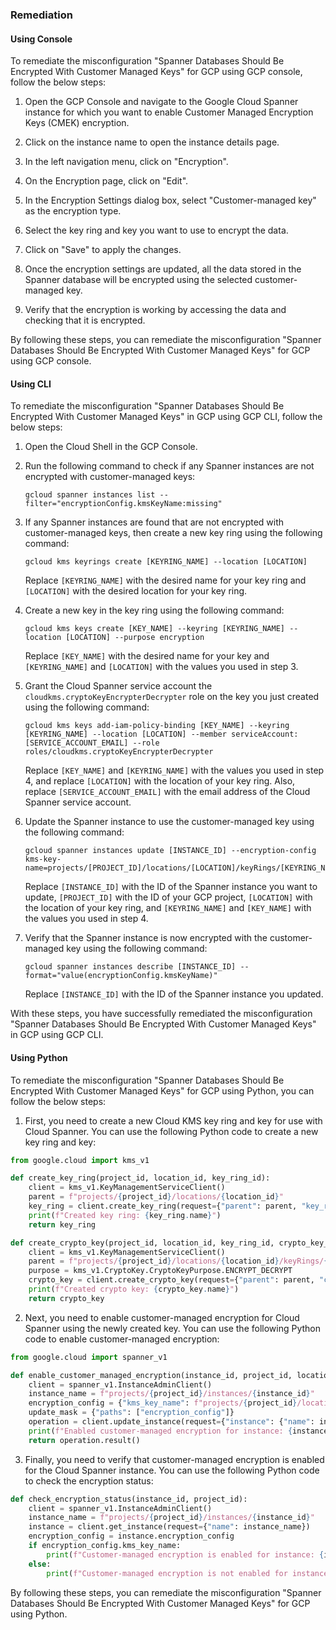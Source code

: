 ### Remediation

#### Using Console

To remediate the misconfiguration "Spanner Databases Should Be Encrypted With Customer Managed Keys" for GCP using GCP console, follow the below steps:

1. Open the GCP Console and navigate to the Google Cloud Spanner instance for which you want to enable Customer Managed Encryption Keys (CMEK) encryption.

2. Click on the instance name to open the instance details page.

3. In the left navigation menu, click on "Encryption".

4. On the Encryption page, click on "Edit".

5. In the Encryption Settings dialog box, select "Customer-managed key" as the encryption type.

6. Select the key ring and key you want to use to encrypt the data.

7. Click on "Save" to apply the changes.

8. Once the encryption settings are updated, all the data stored in the Spanner database will be encrypted using the selected customer-managed key.

9. Verify that the encryption is working by accessing the data and checking that it is encrypted.

By following these steps, you can remediate the misconfiguration "Spanner Databases Should Be Encrypted With Customer Managed Keys" for GCP using GCP console.

#### Using CLI

To remediate the misconfiguration "Spanner Databases Should Be Encrypted With Customer Managed Keys" in GCP using GCP CLI, follow the below steps:

1. Open the Cloud Shell in the GCP Console.
2. Run the following command to check if any Spanner instances are not encrypted with customer-managed keys:

   ```
   gcloud spanner instances list --filter="encryptionConfig.kmsKeyName:missing"
   ```

3. If any Spanner instances are found that are not encrypted with customer-managed keys, then create a new key ring using the following command:

   ```
   gcloud kms keyrings create [KEYRING_NAME] --location [LOCATION]
   ```

   Replace `[KEYRING_NAME]` with the desired name for your key ring and `[LOCATION]` with the desired location for your key ring.

4. Create a new key in the key ring using the following command:

   ```
   gcloud kms keys create [KEY_NAME] --keyring [KEYRING_NAME] --location [LOCATION] --purpose encryption
   ```

   Replace `[KEY_NAME]` with the desired name for your key and `[KEYRING_NAME]` and `[LOCATION]` with the values you used in step 3.

5. Grant the Cloud Spanner service account the `cloudkms.cryptoKeyEncrypterDecrypter` role on the key you just created using the following command:

   ```
   gcloud kms keys add-iam-policy-binding [KEY_NAME] --keyring [KEYRING_NAME] --location [LOCATION] --member serviceAccount:[SERVICE_ACCOUNT_EMAIL] --role roles/cloudkms.cryptoKeyEncrypterDecrypter
   ```

   Replace `[KEY_NAME]` and `[KEYRING_NAME]` with the values you used in step 4, and replace `[LOCATION]` with the location of your key ring. Also, replace `[SERVICE_ACCOUNT_EMAIL]` with the email address of the Cloud Spanner service account.

6. Update the Spanner instance to use the customer-managed key using the following command:

   ```
   gcloud spanner instances update [INSTANCE_ID] --encryption-config kms-key-name=projects/[PROJECT_ID]/locations/[LOCATION]/keyRings/[KEYRING_NAME]/cryptoKeys/[KEY_NAME]
   ```

   Replace `[INSTANCE_ID]` with the ID of the Spanner instance you want to update, `[PROJECT_ID]` with the ID of your GCP project, `[LOCATION]` with the location of your key ring, and `[KEYRING_NAME]` and `[KEY_NAME]` with the values you used in step 4.

7. Verify that the Spanner instance is now encrypted with the customer-managed key using the following command:

   ```
   gcloud spanner instances describe [INSTANCE_ID] --format="value(encryptionConfig.kmsKeyName)"
   ```

   Replace `[INSTANCE_ID]` with the ID of the Spanner instance you updated.

With these steps, you have successfully remediated the misconfiguration "Spanner Databases Should Be Encrypted With Customer Managed Keys" in GCP using GCP CLI.

#### Using Python

To remediate the misconfiguration "Spanner Databases Should Be Encrypted With Customer Managed Keys" for GCP using Python, you can follow the below steps:

1. First, you need to create a new Cloud KMS key ring and key for use with Cloud Spanner. You can use the following Python code to create a new key ring and key:

```python
from google.cloud import kms_v1

def create_key_ring(project_id, location_id, key_ring_id):
    client = kms_v1.KeyManagementServiceClient()
    parent = f"projects/{project_id}/locations/{location_id}"
    key_ring = client.create_key_ring(request={"parent": parent, "key_ring_id": key_ring_id})
    print(f"Created key ring: {key_ring.name}")
    return key_ring

def create_crypto_key(project_id, location_id, key_ring_id, crypto_key_id):
    client = kms_v1.KeyManagementServiceClient()
    parent = f"projects/{project_id}/locations/{location_id}/keyRings/{key_ring_id}"
    purpose = kms_v1.CryptoKey.CryptoKeyPurpose.ENCRYPT_DECRYPT
    crypto_key = client.create_crypto_key(request={"parent": parent, "crypto_key_id": crypto_key_id, "purpose": purpose})
    print(f"Created crypto key: {crypto_key.name}")
    return crypto_key
```

2. Next, you need to enable customer-managed encryption for Cloud Spanner using the newly created key. You can use the following Python code to enable customer-managed encryption:

```python
from google.cloud import spanner_v1

def enable_customer_managed_encryption(instance_id, project_id, location_id, key_ring_id, crypto_key_id):
    client = spanner_v1.InstanceAdminClient()
    instance_name = f"projects/{project_id}/instances/{instance_id}"
    encryption_config = {"kms_key_name": f"projects/{project_id}/locations/{location_id}/keyRings/{key_ring_id}/cryptoKeys/{crypto_key_id}"}
    update_mask = {"paths": ["encryption_config"]}
    operation = client.update_instance(request={"instance": {"name": instance_name, "encryption_config": encryption_config}, "update_mask": update_mask})
    print(f"Enabled customer-managed encryption for instance: {instance_id}")
    return operation.result()
```

3. Finally, you need to verify that customer-managed encryption is enabled for the Cloud Spanner instance. You can use the following Python code to check the encryption status:

```python
def check_encryption_status(instance_id, project_id):
    client = spanner_v1.InstanceAdminClient()
    instance_name = f"projects/{project_id}/instances/{instance_id}"
    instance = client.get_instance(request={"name": instance_name})
    encryption_config = instance.encryption_config
    if encryption_config.kms_key_name:
        print(f"Customer-managed encryption is enabled for instance: {instance_id}")
    else:
        print(f"Customer-managed encryption is not enabled for instance: {instance_id}")
```

By following these steps, you can remediate the misconfiguration "Spanner Databases Should Be Encrypted With Customer Managed Keys" for GCP using Python.

